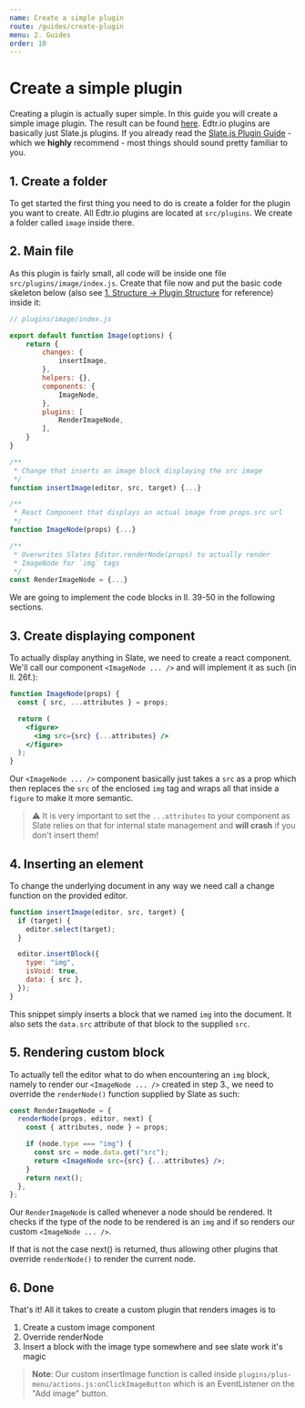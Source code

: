 ```yaml
---
name: Create a simple plugin
route: /guides/create-plugin
menu: 2. Guides
order: 10
---
```


# Create a simple plugin

Creating a plugin is actually super simple. In this guide you will create a simple image plugin. The result can be found [here](https://github.com/schul-cloud/edtrio/tree/master/src/plugins/image). Edtr.io plugins are basically just Slate.js plugins. If you already read the [Slate.js Plugin Guide](https://docs.slatejs.org/guides/plugins) - which we **highly** recommend - most things should sound pretty familiar to you.

## 1. Create a folder

To get started the first thing you need to do is create a folder for the plugin you want to create. All Edtr.io plugins are located at `src/plugins`. We create a folder called `image` inside there.

## 2. Main file

As this plugin is fairly small, all code will be inside one file `src/plugins/image/index.js`. Create that file now and put the basic code skeleton below (also see [1. Structure -> Plugin Structure](/structure/plugin) for reference) inside it:

```jsx
// plugins/image/index.js

export default function Image(options) {
    return {
        changes: {
            insertImage,
        },
        helpers: {},
        components: {
            ImageNode,
        },
        plugins: [
            RenderImageNode,
        ],
    }
}

/**
 * Change that inserts an image block displaying the src image
 */
function insertImage(editor, src, target) {...}

/**
 * React Component that displays an actual image from props.src url
 */
function ImageNode(props) {...}

/**
 * Overwrites Slates Editor.renderNode(props) to actually render
 * ImageNode for `img` tags
 */
const RenderImageNode = {...}
```

We are going to implement the code blocks in ll. 39-50 in the following sections.

## 3. Create displaying component

To actually display anything in Slate, we need to create a react component. We'll call our component `<ImageNode ... />` and will implement it as such (in ll. 26f.):

```jsx
function ImageNode(props) {
  const { src, ...attributes } = props;

  return (
    <figure>
      <img src={src} {...attributes} />
    </figure>
  );
}
```

Our `<ImageNode ... />` component basically just takes a `src` as a prop which then replaces the `src` of the enclosed `img` tag and wraps all that inside a `figure` to make it more semantic.

> ⚠️ It is very important to set the `...attributes` to your component as Slate relies on that for internal state management and **will crash** if you don't insert them!

## 4. Inserting an element

To change the underlying document in any way we need call a change function on the provided editor.

```jsx
function insertImage(editor, src, target) {
  if (target) {
    editor.select(target);
  }

  editor.insertBlock({
    type: "img",
    isVoid: true,
    data: { src },
  });
}
```

This snippet simply inserts a block that we named `img` into the document. It also sets the `data.src` attribute of that block to the supplied `src`.

## 5. Rendering custom block

To actually tell the editor what to do when encountering an `img` block, namely to render our `<ImageNode ... />` created in step 3., we need to override the `renderNode()` function supplied by Slate as such:

```jsx
const RenderImageNode = {
  renderNode(props, editor, next) {
    const { attributes, node } = props;

    if (node.type === "img") {
      const src = node.data.get("src");
      return <ImageNode src={src} {...attributes} />;
    }
    return next();
  },
};
```

Our `RenderImageNode` is called whenever a node should be rendered. It checks if the type of the node to be rendered is an `img` and if so renders our custom `<ImageNode ... />`.

If that is not the case next() is returned, thus allowing other plugins that override `renderNode()` to render the current node.

## 6. Done

That's it! All it takes to create a custom plugin that renders images is to

1. Create a custom image component
2. Override renderNode
3. Insert a block with the image type somewhere and see slate work it's magic

> **Note**: Our custom insertImage function is called inside `plugins/plus-menu/actions.js:onClickImageButton` which is an EventListener on the "Add image" button.
